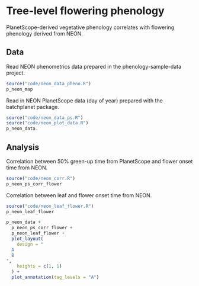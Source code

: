 # Tree-level flowering phenology

PlanetScope-derived vegetative phenology correlates with flowering phenology derived from NEON.

## Data

Read NEON phenometrics data prepared in the phenology-sample-data project.
```r
source("code/neon_data_pheno.R")
p_neon_map
```

Read in NEON PlanetScope data (day of year) prepared with the batchplanet package.
```r
source("code/neon_data_ps.R")
source("code/neon_plot_data.R")
p_neon_data
```

## Analysis

Correlation between 50% green-up time from PlanetScope and flower onset time from NEON.

```r
source("code/neon_corr.R")
p_neon_ps_corr_flower
```

Correlation between leaf and flower onset time from NEON.

```r
source("code/neon_leaf_flower.R")
p_neon_leaf_flower
```
```r
p_neon_data +
  p_neon_ps_corr_flower +
  p_neon_leaf_flower +
  plot_layout(
    design = "
  A
  B
",
    heights = c(1, 1)
  ) +
  plot_annotation(tag_levels = "A")
```
